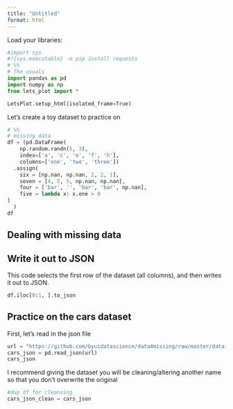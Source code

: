 ```yaml
---
title: "Untitled"
format: html
---
```


Load your libraries:

```python
#import sys
#!{sys.executable} -m pip install requests
# %%
# The usuals
import pandas as pd
import numpy as np
from lets_plot import *

LetsPlot.setup_html(isolated_frame=True)
```

Let's create a toy dataset to practice on

```python
# %%
# missing data
df = (pd.DataFrame(
    np.random.randn(5, 3), 
    index=['a', 'c', 'e', 'f', 'h'],
    columns=['one', 'two', 'three'])
  .assign(
    six = [np.nan, np.nan, 2, 2, 1],
    seven = [4, 5, 5, np.nan, np.nan],
    four = ['bar', '', 'bar', 'bar', np.nan], 
    five = lambda x: x.one > 0
)
  )
df
```



## Dealing with missing data


## Write it out to JSON

This code selects the first row of the dataset (all columns), and then writes it out to JSON.

```python
df.iloc[0:1, ].to_json
```


## Practice on the cars dataset

First, let's read in the json file

```python
url = "https://github.com/byuidatascience/data4missing/raw/master/data-raw/mtcars_missing/mtcars_missing.json"
cars_json = pd.read_json(url)
cars_json
```

I recommend giving the dataset you will be cleaning/altering another name so that you don't overwrite the original

```python
#dup df for cleansing
cars_json_clean = cars_json

```